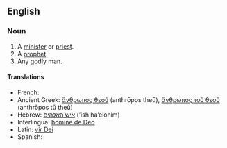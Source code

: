 ==English==

===Noun===
{{en-noun|head=[[man]] [[of]] [[God]]|men of God}}

# A [[minister]] or [[priest]].
# A [[prophet]].
# Any godly man.

====Translations====
* French: {{t+|fr|homme de Dieu}}
* Ancient Greek: [[ἄνθρωπος θεοῦ]] (anthrōpos theū), [[ἄνθρωπος τοῦ θεοῦ]] (anthrōpos tū theū)
* Hebrew: [[איש האלהים]] (’ish ha’elohim)<!-- this may not be Modern Hebrew; if so, mark it -->
* Interlingua: [[homine de Deo]]
* Latin: [[vir Dei]]
* Spanish: {{t-|es|hombre de Dios}}